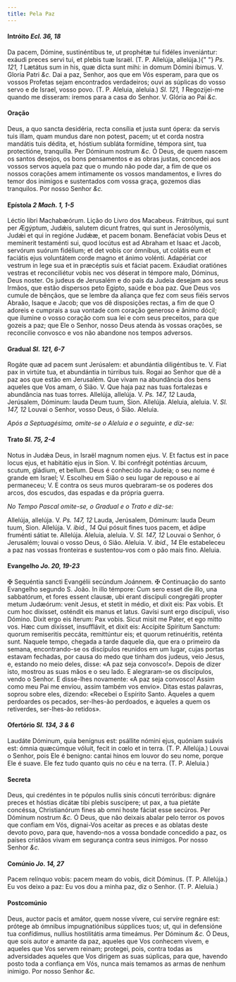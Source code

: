 ```yaml
---
title: Pela Paz
---
```


<h4 class="text-center">
  Intróito <em>Ecl. 36, 18</em>
</h4>
<div class="grid grid-cols-2 gap-5">
  <span class="text-justify">
    Da pacem, Dómine, sustinéntibus te, ut prophétæ tui fidéles inveniántur:
    exáudi preces servi tui, et plebis tuæ Israël. (T. P. Allelúja, allelúja.){" "}
    <em>Ps. 121, 1</em> Lætátus sum in his, quæ dicta sunt mihi: in domum Dómini
    íbimus. V. Gloria Patri <em>&c.</em>
  </span>
  <span class="text-justify">
    Dai a paz, Senhor, aos que em Vós esperam, para que os vossos Profetas sejam
    encontrados verdadeiros; ouvi as súplicas do vosso servo e de Israel, vosso
    povo. (T. P. Aleluia, aleluia.) <em>Sl. 121, 1</em> Regozijei-me quando me
    disseram: iremos para a casa do Senhor. V. Glória ao Pai <em>&c.</em>
  </span>
</div>

<h4 class="text-center">Oração</h4>
<div class="grid grid-cols-2 gap-5">
  <span class="text-justify">
    Deus, a quo sancta desidéria, recta consília et justa sunt ópera: da servis
    tuis illam, quam mundus dare non potest, pacem; ut et corda nostra mandátis
    tuis dédita, et, hóstium subláta formídine, témpora sint, tua protectióne,
    tranquílla. Per Dóminum nostrum <em>&c.</em>
  </span>
  <span class="text-justify">
    Ó Deus, de quem nascem os santos desejos, os bons pensamentos e as obras
    justas, concedei aos vossos servos aquela paz que o mundo não pode dar, a
    fim de que os nossos corações amem intimamente os vossos mandamentos, e
    livres do temor dos inimigos e sustentados com vossa graça, gozemos dias
    tranquilos. Por nosso Senhor <em>&c.</em>
  </span>
</div>

<h4 class="text-center">
  Epístola <em>2 Mach. 1, 1-5</em>
</h4>
<div class="grid grid-cols-2 gap-5">
  <span class="text-justify">Léctio libri Machabæórum.</span>
  <span class="text-justify">Lição do Livro dos Macabeus.</span>
  <span class="text-justify">
    Frátribus, qui sunt per Ægýptum, Judǽis, salutem dicunt fratres, qui sunt in
    Jerosólymis, Judǽi et qui in regióne Judǽæ, et pacem bonam. Benefáciat vobis
    Deus et memínerit testaménti sui, quod locútus est ad Abraham et Isaac et
    Jacob, servórum suórum fidélium; et det vobis cor ómnibus, ut colátis eum et
    faciátis ejus voluntátem corde magno et ánimo volénti. Adapériat cor vestrum
    in lege sua et in præcéptis suis et fáciat pacem. Exáudiat oratiónes vestras
    et reconciliétur vobis nec vos déserat in témpore malo, Dóminus, Deus
    noster.
  </span>
  <span class="text-justify">
    Os judeus de Jerusalém e do país da Judeia desejam aos seus Irmãos, que
    estão dispersos peto Egipto, saúde e boa paz. Que Deus vos cumule de
    bênçãos, que se lembre da aliança que fez com seus fiéis servos Abraão,
    Isaque e Jacob; que vos dê disposições rectas, a fim de que O adoreis e
    cumprais a sua vontade com coração generoso e ânimo dócil; que ilumine o
    vosso coração com sua lei e com seus preceitos, para que gozeis a paz; que
    Ele o Senhor, nosso Deus atenda às vossas orações, se reconcilie convosco e
    vos não abandone nos tempos adversos.
  </span>
</div>

<h4 class="text-center">
  Gradual <em>Sl. 121, 6-7</em>
</h4>
<div class="grid grid-cols-2 gap-5">
  <span class="text-justify">
    Rogáte quæ ad pacem sunt Jerúsalem: et abundántia diligéntibus te. V. Fiat
    pax in virtúte tua, et abundántia in túrribus tuis.
  </span>
  <span class="text-justify">
    Rogai ao Senhor que dê a paz aos que estão em Jerusalém. Que vivam na
    abundância dos bens aqueles que Vos amam, ó Sião. V. Que haja paz nas tuas
    fortalezas e abundância nas tuas torres.
  </span>
  <span class="text-justify">
    Allelúja, allelúja. V. <em>Ps. 147, 12</em> Lauda, Jerúsalem, Dóminum: lauda
    Deum tuum, Sion. Allelúja.
  </span>
  <span class="text-justify">
    Aleluia, aleluia. V. <em>Sl. 147, 12</em> Louvai o Senhor, vosso Deus, ó
    Sião. Aleluia.
  </span>
</div>

<em>Após a Septuagésima, omite-se o Aleluia e o seguinte, e diz-se:</em>

<h4 class="text-center">
  Trato <em>Sl. 75, 2-4</em>
</h4>
<div class="grid grid-cols-2 gap-5">
  <span class="text-justify">
    Notus in Judǽa Deus, in Israël magnum nomen ejus. V. Et factus est in pace
    locus ejus, et habitátio ejus in Sion. V. Ibi confrégit poténtias árcuum,
    scutum, gládium, et bellum.
  </span>
  <span class="text-justify">
    Deus é conhecido na Judeia; o seu nome é grande em Israel; V. Escolheu em
    Sião o seu lugar de repouso e aí permaneceu; V. E contra os seus muros
    quebraram-se os poderes dos arcos, dos escudos, das espadas e da própria
    guerra.
  </span>
</div>

<em>No Tempo Pascal omite-se, o Gradual e o Trato e diz-se:</em>

<div class="grid grid-cols-2 gap-5">
  <span class="text-justify">
    Allelúja, allelúja. V. <em>Ps. 147, 12</em> Lauda, Jerúsalem, Dóminum: lauda
    Deum tuum, Sion. Allelúja. V. <em>ibid., 14</em> Qui pósuit fines tuos
    pacem, et ádipe fruménti sátiat te. Allelúja.
  </span>
  <span class="text-justify">
    Aleluia, aleluia. V. <em>Sl. 147, 12</em> Louvai o Senhor, ó Jerusalém;
    louvai o vosso Deus, ó Sião. Aleluia. V. <em>ibid., 14</em> Ele estabeleceu
    a paz nas vossas fronteiras e sustentou-vos com o pão mais fino. Aleluia.
  </span>
</div>

<h4 class="text-center">
  Evangelho <em>Jo. 20, 19-23</em>
</h4>
<div class="grid grid-cols-2 gap-5">
  <span class="text-justify">
    <span class="text-danger">&#10016;</span> Sequéntia sancti Evangélii
    secúndum Joánnem.
  </span>
  <span class="text-justify">
    <span class="text-danger">&#10016;</span> Continuação do santo Evangelho
    segundo S. João.
  </span>
  <span class="text-justify">
    In illo témpore: Cum sero esset die illo, una sabbatórum, et fores essent
    clausæ, ubi erant discípuli congregáti propter metum Judæórum: venit Jesus,
    et stetit in médio, et dixit eis: Pax vobis. Et cum hoc dixísset, osténdit
    eis manus et latus. Gavísi sunt ergo discípuli, viso Dómino. Dixit ergo eis
    íterum: Pax vobis. Sicut misit me Pater, et ego mitto vos. Hæc cum dixísset,
    insufflávit, et dixit eis: Accípite Spíritum Sanctum: quorum remiseritis
    peccáta, remittúntur eis; et quorum retinuéritis, reténta sunt.
  </span>
  <span class="text-justify">
    Naquele tempo, chegada a tarde daquele dia, que era o primeiro da semana,
    encontrando-se os discípulos reunidos em um lugar, cujas portas estavam
    fechadas, por causa do medo que tinham dos judeus, veio Jesus, e, estando no
    meio deles, disse: «A paz seja convosco!». Depois de dizer isto, mostrou as
    suas mãos e o seu lado. E alegraram-se os discípulos, vendo o Senhor. E
    disse-lhes novamente: «A paz seja convosco! Assim como meu Pai me enviou,
    assim também vos envio». Ditas estas palavras, soprou sobre eles, dizendo:
    «Recebei o Espírito Santo. Àqueles a quem perdoardes os pecados, ser-lhes-ão
    perdoados, e àqueles a quem os retiverdes, ser-lhes-ão retidos».
  </span>
</div>

<h4 class="text-center">
  Ofertório <em>Sl. 134, 3 & 6</em>
</h4>
<div class="grid grid-cols-2 gap-5">
  <span class="text-justify">
    Laudáte Dóminum, quia benígnus est: psállite nómini ejus, quóniam suávis
    est: ómnia quæcúmque vóluit, fecit in cœlo et in terra. (T. P. Allelúja.)
  </span>
  <span class="text-justify">
    Louvai o Senhor, pois Ele é benigno: cantai hinos em louvor do seu nome,
    porque Ele é suave. Ele fez tudo quanto quis no céu e na terra. (T. P.
    Aleluia.)
  </span>
</div>

<h4 class="text-center">Secreta</h4>
<div class="grid grid-cols-2 gap-5">
  <span class="text-justify">
    Deus, qui credéntes in te pópulos nullis sinis cóncuti terróribus: dignáre
    preces et hóstias dicátæ tibi plebis suscípere; ut pax, a tua pietáte
    concéssa, Christianórum fines ab omni hoste fáciat esse secúros. Per Dóminum
    nostrum <em>&c.</em>
  </span>
  <span class="text-justify">
    Ó Deus, que não deixais abalar pelo terror os povos que confiam em Vós,
    dignai-Vos aceitar as preces e as oblatas deste devoto povo, para que,
    havendo-nos a vossa bondade concedido a paz, os países cristãos vivam em
    segurança contra seus inimigos. Por nosso Senhor <em>&c.</em>
  </span>
</div>

<h4 class="text-center">
  Comúnio <em>Jo. 14, 27</em>
</h4>
<div class="grid grid-cols-2 gap-5">
  <span class="text-justify">
    Pacem relínquo vobis: pacem meam do vobis, dicit Dóminus. (T. P. Allelúja.)
  </span>
  <span class="text-justify">
    Eu vos deixo a paz: Eu vos dou a minha paz, diz o Senhor. (T. P. Aleluia.)
  </span>
</div>

<h4 class="text-center">Postcomúnio</h4>
<div class="grid grid-cols-2 gap-5">
  <span class="text-justify">
    Deus, auctor pacis et amátor, quem nosse vívere, cui servíre regnáre est:
    prótege ab ómnibus impugnatiónibus súpplices tuos; ut, qui in defensióne tua
    confídimus, nullíus hostilitátis arma timeámus. Per Dóminum <em>&c.</em>
  </span>
  <span class="text-justify">
    Ó Deus, que sois autor e amante da paz, aqueles que Vos conhecem vivem, e
    aqueles que Vos servem reinam; protegei, pois, contra todas as adversidades
    aqueles que Vos dirigem as suas súplicas, para que, havendo posto toda a
    confiança em Vós, nunca mais temamos as armas de nenhum inimigo. Por nosso
    Senhor <em>&c.</em>
  </span>
</div>
